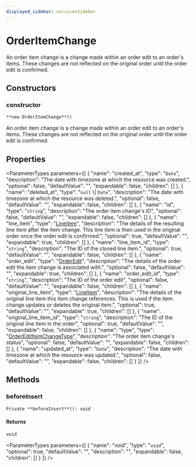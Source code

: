 ```yaml
---
displayed_sidebar: servicesSidebar
---
```



# OrderItemChange

An order item change is a change made within an order edit to an order's items. These changes are not reflected on the original order until the order edit is confirmed.

## Constructors

### constructor

`**new OrderItemChange**()`

An order item change is a change made within an order edit to an order's items. These changes are not reflected on the original order until the order edit is confirmed.

## Properties

<ParameterTypes parameters={[
  {
    "name": "created_at",
    "type": "`Date`",
    "description": "The date with timezone at which the resource was created.",
    "optional": false,
    "defaultValue": "",
    "expandable": false,
    "children": []
  },
  {
    "name": "deleted_at",
    "type": "`null` \\| `Date`",
    "description": "The date with timezone at which the resource was deleted.",
    "optional": false,
    "defaultValue": "",
    "expandable": false,
    "children": []
  },
  {
    "name": "id",
    "type": "`string`",
    "description": "The order item change's ID",
    "optional": false,
    "defaultValue": "",
    "expandable": false,
    "children": []
  },
  {
    "name": "line_item",
    "type": "[LineItem](LineItem.mdx)",
    "description": "The details of the resulting line item after the item change. This line item is then used in the original order once the order edit is confirmed.",
    "optional": true,
    "defaultValue": "",
    "expandable": true,
    "children": []
  },
  {
    "name": "line_item_id",
    "type": "`string`",
    "description": "The ID of the cloned line item.",
    "optional": true,
    "defaultValue": "",
    "expandable": false,
    "children": []
  },
  {
    "name": "order_edit",
    "type": "[OrderEdit](OrderEdit.mdx)",
    "description": "The details of the order edit the item change is associated with.",
    "optional": false,
    "defaultValue": "",
    "expandable": true,
    "children": []
  },
  {
    "name": "order_edit_id",
    "type": "`string`",
    "description": "The ID of the order edit",
    "optional": false,
    "defaultValue": "",
    "expandable": false,
    "children": []
  },
  {
    "name": "original_line_item",
    "type": "[LineItem](LineItem.mdx)",
    "description": "The details of the original line item this item change references. This is used if the item change updates or deletes the original item.",
    "optional": true,
    "defaultValue": "",
    "expandable": true,
    "children": []
  },
  {
    "name": "original_line_item_id",
    "type": "`string`",
    "description": "The ID of the original line item in the order",
    "optional": true,
    "defaultValue": "",
    "expandable": false,
    "children": []
  },
  {
    "name": "type",
    "type": "[OrderEditItemChangeType](../enums/OrderEditItemChangeType.mdx)",
    "description": "The order item change's status",
    "optional": false,
    "defaultValue": "",
    "expandable": false,
    "children": []
  },
  {
    "name": "updated_at",
    "type": "`Date`",
    "description": "The date with timezone at which the resource was updated.",
    "optional": false,
    "defaultValue": "",
    "expandable": false,
    "children": []
  }
]} />

## Methods

### beforeInsert

`Private **beforeInsert**(): void`

#### Returns

`void`

<ParameterTypes parameters={[
  {
    "name": "void",
    "type": "`void`",
    "optional": true,
    "defaultValue": "",
    "description": "",
    "expandable": false,
    "children": []
  }
]} />
